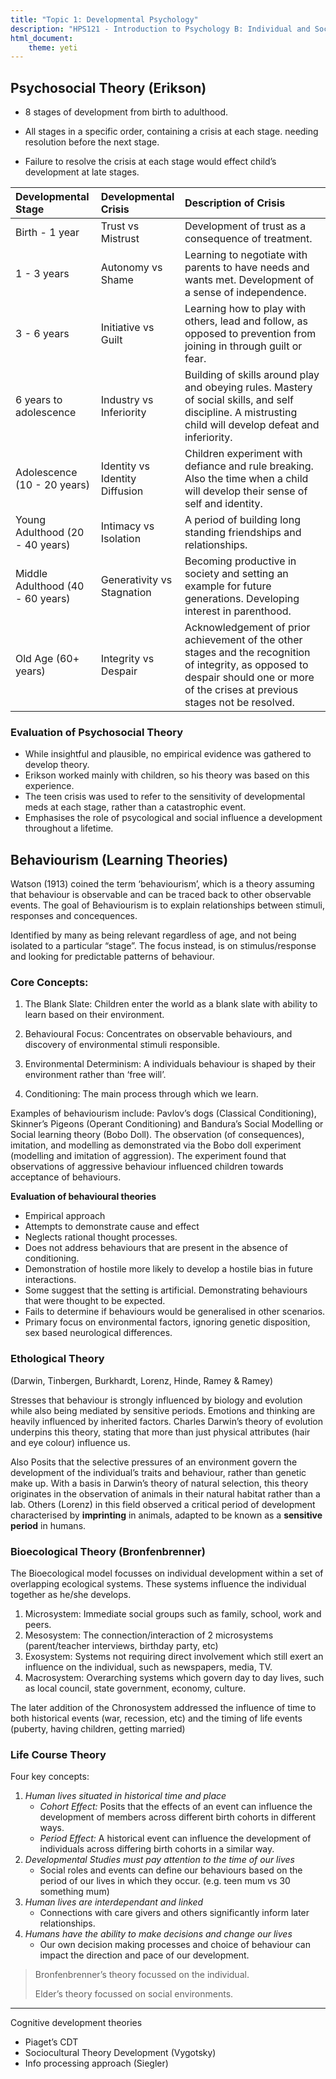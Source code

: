 ```yaml
---
title: "Topic 1: Developmental Psychology"
description: "HPS121 - Introduction to Psychology B: Individual and Social Development"
html_document:
    theme: yeti
---
```


## Psychosocial Theory (Erikson)

- 8 stages of development from birth to adulthood.

- All stages in a specific order, containing a crisis at each stage. needing resolution before the next stage.

- Failure to resolve the crisis at each stage would effect child's development at late stages.


| Developmental Stage              | Developmental Crisis           | Description of Crisis |
| :-------------------------------- | :------------------------------ | :-------------------------------------------------------|
| Birth - 1 year                   | Trust vs Mistrust              | Development of trust as a consequence of treatment. |
| 1 - 3 years                      | Autonomy vs Shame              | Learning to negotiate with parents to have needs and wants met. Development of a sense of independence. |
| 3 - 6 years                      | Initiative vs Guilt            | Learning how to play with others, lead and follow, as opposed to prevention from joining in through guilt or fear. |
| 6 years to adolescence           | Industry vs Inferiority        | Building of skills around play and obeying rules. Mastery of social skills, and self discipline. A mistrusting child will develop defeat and inferiority. |
| Adolescence (10 - 20 years)      | Identity vs Identity Diffusion | Children experiment with defiance and rule breaking. Also the time when a child will develop their sense of self and identity. |
| Young Adulthood (20 - 40 years)  | Intimacy vs Isolation          | A period of building long standing friendships and relationships. |
| Middle Adulthood (40 - 60 years) | Generativity vs Stagnation    | Becoming productive in society and setting an example for future generations. Developing interest in parenthood. |
| Old Age (60+ years)              | Integrity vs Despair           | Acknowledgement of prior achievement of the other stages and the recognition of integrity, as opposed to despair should one or more of the crises at previous stages not be resolved. |

### Evaluation of Psychosocial Theory

- While insightful and plausible, no empirical evidence was gathered to develop theory.
- Erikson worked mainly with children, so his theory was based on this experience.
- The teen crisis was used to refer to the sensitivity of developmental meds at each stage, rather than a catastrophic event.
- Emphasises the role of psycological and social influence a development throughout a lifetime.

## Behaviourism (Learning Theories)

Watson (1913) coined the term ‘behaviourism’, which is a theory assuming that behaviour is observable and can be traced back to other observable events. The goal of Behaviourism is to explain relationships between stimuli, responses and concequences.

Identified by many as being relevant regardless of age, and not being isolated to a particular "stage". The focus instead, is on stimulus/response and looking for predictable patterns of behaviour.

### Core Concepts:

1. The Blank Slate: Children enter the world as a blank slate with ability to learn based on their
	environment.

2. Behavioural Focus: Concentrates on observable behaviours, and discovery of environmental stimuli responsible.

3. Environmental Determinism: A individuals behaviour is shaped by their environment rather than 'free will'.

4. Conditioning: The main process through which we learn.


Examples of behaviourism include: Pavlov's dogs (Classical Conditioning), Skinner's Pigeons (Operant Conditioning) and Bandura's Social Modelling or Social learning theory (Bobo Doll). The observation (of consequences), imitation, and modelling as demonstrated via the Bobo doll experiment (modelling and imitation of aggression). The experiment found that observations of aggressive behaviour influenced children towards acceptance of behaviours.

**Evaluation of behavioural theories**

- Empirical approach
- Attempts to demonstrate cause and effect
- Neglects rational thought processes.
- Does not address behaviours that are present in the absence of conditioning.
- Demonstration of hostile more likely to develop a hostile bias in future interactions.
- Some suggest that the setting is artificial. Demonstrating behaviours that were thought to be expected.
- Fails to determine if behaviours would be generalised in other scenarios.
- Primary focus on environmental factors, ignoring genetic disposition, sex based neurological differences.

### Ethological Theory
(Darwin, Tinbergen, Burkhardt, Lorenz, Hinde, Ramey & Ramey)

Stresses that behaviour is strongly influenced by biology and evolution while also being mediated by sensitive periods. Emotions and thinking are heavily influenced by inherited factors. Charles Darwin's theory of evolution underpins this theory, stating that more than just physical attributes (hair and eye colour) influence us.

Also Posits that the selective pressures of an environment govern the development of the individual's traits and behaviour, rather than genetic make up. With a basis in Darwin's theory of natural selection, this theory originates in the observation of animals in their natural habitat rather than a lab. Others (Lorenz) in this field observed a critical period of development characterised by **imprinting** in animals, adapted to be known as a **sensitive period** in humans.

### Bioecological Theory (Bronfenbrenner)

The Bioecological model focusses on individual development within a set of overlapping ecological systems. These systems influence the individual together as he/she develops.

1. Microsystem: Immediate social groups such as family, school, work and peers.
2. Mesosystem: The connection/interaction of 2 microsystems (parent/teacher interviews, birthday party, etc)
3. Exosystem: Systems not requiring direct involvement which still exert an influence on the individual, such as newspapers, media, TV.
4. Macrosystem: Overarching systems which govern day to day lives, such as local council, state government, economy, culture.

The later addition of the Chronosystem addressed the influence of time to both historical events (war, recession, etc) and the timing of life events (puberty, having children, getting married)


### Life Course Theory

Four key concepts:

1. _Human lives situated in historical time and place_
    - _Cohort Effect:_ Posits that the effects of an event can influence the development of members across different birth cohorts in different ways.
    - _Period Effect:_ A historical event can influence the development of individuals across differing birth cohorts in a similar way.

2. _Developmental Studies must pay attention to the time of our lives_
    - Social roles and events can define our behaviours based on the period of our lives in which they occur. (e.g. teen mum vs 30 something mum)

3. _Human lives are interdependant and linked_
    - Connections with care givers and others significantly inform later relationships.

4. _Humans have the ability to make decisions and change our lives_
    - Our own decision making processes and choice of behaviour can impact the direction and pace of our development.

> Bronfenbrenner's theory focussed on the individual.
>
> Elder's theory focussed on social environments.

***

Cognitive development theories

- Piaget's CDT
- Sociocultural Theory Development (Vygotsky)
- Info processing approach (Siegler)
  
